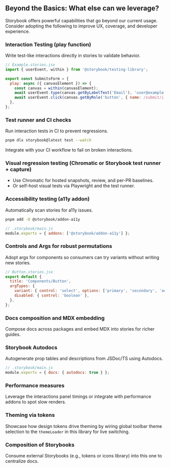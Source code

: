 
<Meta title="Introduction/More to Leverage in Storybook" />

## Beyond the Basics: What else can we leverage?

Storybook offers powerful capabilities that go beyond our current usage. Consider adopting the following to improve UX, coverage, and developer experience.

### Interaction Testing (play function)

Write test-like interactions directly in stories to validate behavior.

```js
// Example.stories.jsx
import { userEvent, within } from '@storybook/testing-library';

export const SubmitsForm = {
  play: async ({ canvasElement }) => {
    const canvas = within(canvasElement);
    await userEvent.type(canvas.getByLabelText('Email'), 'user@example.com');
    await userEvent.click(canvas.getByRole('button', { name: /submit/i }));
  },
};
```

### Test runner and CI checks

Run interaction tests in CI to prevent regressions.

```bash
pnpm dlx storybook@latest test --watch
```

Integrate with your CI workflow to fail on broken interactions.

### Visual regression testing (Chromatic or Storybook test runner + capture)

- Use Chromatic for hosted snapshots, review, and per-PR baselines.
- Or self-host visual tests via Playwright and the test runner.

### Accessibility testing (a11y addon)

Automatically scan stories for a11y issues.

```bash
pnpm add -D @storybook/addon-a11y
```

```js
// .storybook/main.js
module.exports = { addons: ['@storybook/addon-a11y'] };
```

### Controls and Args for robust permutations

Adopt args for components so consumers can try variants without writing new stories.

```js
// Button.stories.jsx
export default {
  title: 'Components/Button',
  argTypes: {
    variant: { control: 'select', options: ['primary', 'secondary', 'accent'] },
    disabled: { control: 'boolean' },
  },
};
```

### Docs composition and MDX embedding

Compose docs across packages and embed MDX into stories for richer guides.

### Storybook Autodocs

Autogenerate prop tables and descriptions from JSDoc/TS using Autodocs.

```js
// .storybook/main.js
module.exports = { docs: { autodocs: true } };
```

### Performance measures

Leverage the interactions panel timings or integrate with performance addons to spot slow renders.

### Theming via tokens

Showcase how design tokens drive theming by wiring global toolbar theme selection to the `themeLoader` in this library for live switching.

### Composition of Storybooks

Consume external Storybooks (e.g., tokens or icons library) into this one to centralize docs.


